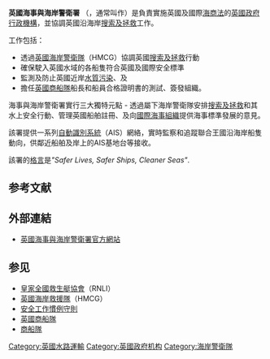 {{NoteTA
|G1=UK Places
}}
{{Link style|time=2015-12-12T05:12:21+00:00}}
{{Infobox Organization
|name                = 英國海事與海岸警衛署
|image               = <!-- 檔案不存在 Maritime and Coastguard Agency.png -->
|size                = 200px
|caption             = 
|abbreviation        = MCA
|formation           = 
|status              = [[英國政府行政機構|行政機構]]
|purpose             = 
|type                = [[海岸警衛隊|海岸警衛隊]]
|location            = {{UK}}[[英格蘭|英格蘭]][[漢普郡|漢普郡]][[南安普敦|南安普敦]]
|region_served       = 英國海岸
|membership          = 
|leader_title        = 行政總裁
|leader_name         = [[:en:Alan_Massey|Alan Massey爵士]]
|main_organ          = 
|parent_organization = [[英國交通部|英國交通部]]
|affiliations        = 
|budget              = 
|website             = {{url|http://www.dft.gov.uk/mca}}
}}

'''英國海事與海岸警衛署''' （{{lang-en|'''Maritime and Coastguard Agency'''}}，通常叫作{{lang|en|'''MCA'''}}）是負責實施英國及國際[[海商法|海商法]]的[[英國政府行政機構|英國政府行政機構]]，並協調英國沿海岸[[搜索及拯救|搜索及拯救]]工作。

工作包括：
* 透過[[英國海岸警衛隊|英國海岸警衛隊]]（HMCG）協調英國[[搜索及拯救|搜索及拯救]]行動
* 確保駛入英國水域的各船隻符合英國及國際安全標準
* 監測及防止英國近岸[[水污染|水質污染]]、及
* 擔任[[:en:Merchant_Navy|英國商船隊]]船長和船員合格證明書的測試、簽發組織。

海事與海岸警衛署實行三大獨特元點 - 透過屬下海岸警衛隊安排[[搜索及拯救|搜索及拯救]]和其水上安全行動、管理英國船舶註冊、及向[[國際海事組織|國際海事組織]]提供海事標準發展的意見。

該署提供一系列[[自動識別系統|自動識別系統]]（AIS）網絡，實時監察和追蹤聯合王國沿海岸船隻動向，供鄰近船舶及岸上的AIS基地台等接收。

該署的[[座右銘|格言]]是''"Safer Lives, Safer Ships, Cleaner Seas"''.

== 参考文献 ==
{{Reflist}}

== 外部連結 ==
* [http://www.dft.gov.uk/mca/ 英國海事與海岸警衛署官方網站]

== 参见 ==
*[[皇家全國救生艇協會|皇家全國救生艇協會]]（RNLI）
*[[英國海岸救援隊|英國海岸救援隊]]（HMCG）
*[[:en:Code_of_safe_working_practices|安全工作慣例守則]]
*[[:en:British_Merchant_Navy|英國商船隊]]
*[[商船隊|商船隊]]

[[Category:英國水路運輸|Category:英國水路運輸]]
[[Category:英國政府机构|Category:英國政府机构]]
[[Category:海岸警衛隊|Category:海岸警衛隊]]